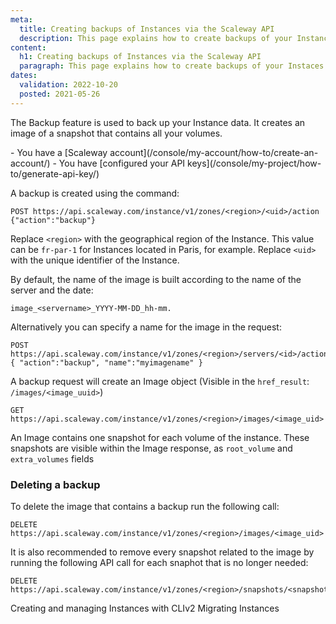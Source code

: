 ```yaml
---
meta:
  title: Creating backups of Instances via the Scaleway API
  description: This page explains how to create backups of your Instances with the Scaleway API
content:
  h1: Creating backups of Instances via the Scaleway API
  paragraph: This page explains how to create backups of your Instaces with the Scaleway API
dates:
  validation: 2022-10-20
  posted: 2021-05-26
---
```


The Backup feature is used to back up your Instance data. It creates an image of a snapshot that contains all your volumes.

<Macro id="iam-requirements" />

<Message type="requirement">
  - You have a [Scaleway account](/console/my-account/how-to/create-an-account/)   
  - You have [configured your API keys](/console/my-project/how-to/generate-api-key/)
</Message>

A backup is created using the command:
```
POST https://api.scaleway.com/instance/v1/zones/<region>/<uid>/action
{"action":"backup"}
```

Replace `<region>` with the geographical region of the Instance. This value can be `fr-par-1` for Instances located in Paris, for example. Replace `<uid>` with the unique identifier of the Instance.

By default, the name of the image is built according to the name of the server and the date:
```
image_<servername>_YYYY-MM-DD_hh-mm.
```

Alternatively you can specify a name for the image in the request:
```
POST https://api.scaleway.com/instance/v1/zones/<region>/servers/<id>/action
{ "action":"backup", "name":"myimagename" }
```

A backup request will create an Image object (Visible in the `href_result`: `/images/<image_uuid>`)

```
GET https://api.scaleway.com/instance/v1/zones/<region>/images/<image_uid>
```

An Image contains one snapshot for each volume of the instance. These snapshots are visible within the Image response, as `root_volume` and `extra_volumes` fields

### Deleting a backup 


To delete the image that contains a backup run the following call:

```
DELETE https://api.scaleway.com/instance/v1/zones/<region>/images/<image_uid>
```

It is also recommended to remove every snapshot related to the image by running the following API call for each snaphot that is no longer needed:

```
DELETE https://api.scaleway.com/instance/v1/zones/<region>/snapshots/<snapshot_uid>
```


<Navigation>
  <PreviousButton to="/compute/instances/api-cli/creating-managing-instances-with-cliv2/">Creating and managing Instances with CLIv2</PreviousButton>
  <NextButton to="/compute/instances/api-cli/migrating-instances/">Migrating Instances</NextButton>
</Navigation>
